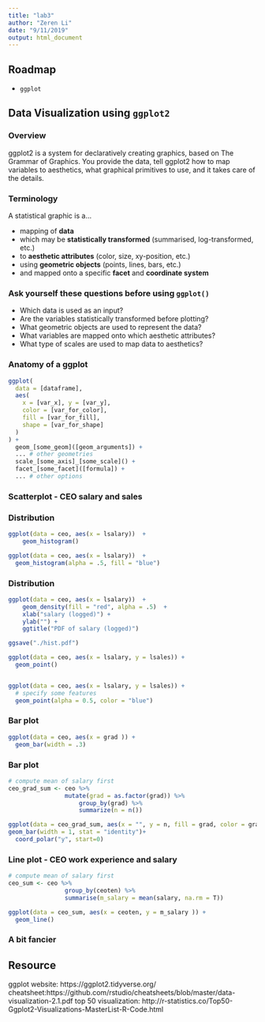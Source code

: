```yaml
---
title: "lab3"
author: "Zeren Li"
date: "9/11/2019"
output: html_document
---
```


## Roadmap

- `ggplot`

## Data Visualization using `ggplot2`

### Overview

ggplot2 is a system for declaratively creating graphics, based on The Grammar of Graphics. You provide the data, tell ggplot2 how to map variables to aesthetics, what graphical primitives to use, and it takes care of the details.

### Terminology

A statistical graphic is a...

- mapping of **data**
- which may be **statistically transformed** (summarised, log-transformed, etc.)
- to **aesthetic attributes** (color, size, xy-position, etc.)
- using **geometric objects** (points, lines, bars, etc.)
- and mapped onto a specific **facet** and **coordinate system**

### Ask yourself these questions before using `ggplot()`

- Which data is used as an input?
- Are the variables statistically transformed before plotting?
- What geometric objects are used to represent the data?
- What variables are mapped onto which aesthetic attributes?
- What type of scales are used to map data to aesthetics?


### Anatomy of a ggplot

```r
ggplot(
  data = [dataframe], 
  aes(
    x = [var_x], y = [var_y], 
    color = [var_for_color], 
    fill = [var_for_fill], 
    shape = [var_for_shape]
  )
) +
  geom_[some_geom]([geom_arguments]) +
  ... # other geometries
  scale_[some_axis]_[some_scale]() +
  facet_[some_facet]([formula]) +
  ... # other options
```


### Scatterplot - CEO salary and sales

### Distribution

```r
ggplot(data = ceo, aes(x = lsalary))  +
    geom_histogram() 

ggplot(data = ceo, aes(x = lsalary))  +
  geom_histogram(alpha = .5, fill = "blue")  
```

###  Distribution

```r
ggplot(data = ceo, aes(x = lsalary))  +
    geom_density(fill = "red", alpha = .5)  +
    xlab("salary (logged)") +
    ylab("") +
    ggtitle("PDF of salary (logged)")

ggsave("./hist.pdf")
```


```r
ggplot(data = ceo, aes(x = lsalary, y = lsales)) +
  geom_point()


ggplot(data = ceo, aes(x = lsalary, y = lsales)) +
  # specify some features
  geom_point(alpha = 0.5, color = "blue")
```

###  Bar plot 

```r
ggplot(data = ceo, aes(x = grad )) +
  geom_bar(width = .3)
```

###  Bar plot 

```r
# compute mean of salary first
ceo_grad_sum <- ceo %>%
                mutate(grad = as.factor(grad)) %>%
                    group_by(grad) %>%
                    summarize(n = n())

ggplot(data = ceo_grad_sum, aes(x = "", y = n, fill = grad, color = grad) )+
geom_bar(width = 1, stat = "identity")+
  coord_polar("y", start=0)
```


###  Line plot - CEO work experience and salary 

```r


# compute mean of salary first
ceo_sum <- ceo %>%
                group_by(ceoten) %>%
                summarise(m_salary = mean(salary, na.rm = T))

ggplot(data = ceo_sum, aes(x = ceoten, y = m_salary )) +
  geom_line()
```


###  A bit fancier


## Resource

ggplot website: https://ggplot2.tidyverse.org/
cheatsheet:https://github.com/rstudio/cheatsheets/blob/master/data-visualization-2.1.pdf
top 50 visualization: http://r-statistics.co/Top50-Ggplot2-Visualizations-MasterList-R-Code.html